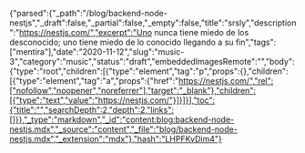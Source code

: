 {"parsed":{"_path":"/blog/backend-node-nestjs","_draft":false,"_partial":false,"_empty":false,"title":"srsly","description":"https://nestjs.com/","excerpt":"Uno nunca tiene miedo de los desconocido; uno tiene miedo de lo conocido llegando a su fin","tags":["mentira"],"date":"2020-11-12","slug":"music-3","category":"music","status":"draft","embeddedImagesRemote":"","body":{"type":"root","children":[{"type":"element","tag":"p","props":{},"children":[{"type":"element","tag":"a","props":{"href":"https://nestjs.com/","rel":["nofollow","noopener","noreferrer"],"target":"_blank"},"children":[{"type":"text","value":"https://nestjs.com/"}]}]}],"toc":{"title":"","searchDepth":2,"depth":2,"links":[]}},"_type":"markdown","_id":"content:blog:backend-node-nestjs.mdx","_source":"content","_file":"blog/backend-node-nestjs.mdx","_extension":"mdx"},"hash":"LHPFKvDim4"}